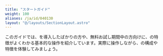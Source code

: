 ```yaml
---
title: "スタートガイド"
weight: 100
aliases: /ja/id/040130
layout: "@/layouts/SectionLayout.astro"
---
```



このガイドでは、<Kintone />を導入したばかりの方や、無料お試し期間中の方向けに、<Kintone />の特徴がよくわかる基本的な操作を紹介しています。実際に操作しながら、<Kintone />の構成や特徴を体験してみましょう。
